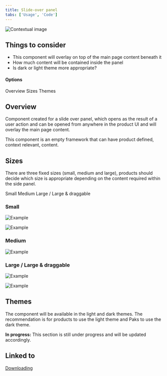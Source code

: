 ```yaml
---
title: Slide-over panel
tabs: ['Usage', 'Code']
---
```


<Row>
  <Column colLg={8}>

![Contextual image](images/0.png)

  </Column>
</Row>

## Things to consider
- This component will overlay on top of the main page content beneath it
- How much content will be contained inside the panel
- Is dark or light theme more appropriate? 

#### Options

<AnchorLinks>
  <AnchorLink>Overview</AnchorLink>
  <AnchorLink>Sizes</AnchorLink>
  <AnchorLink>Themes</AnchorLink>
</AnchorLinks>

## Overview

Component created for a slide over panel, which opens as the result of a user
action and can be opened from anywhere in the product UI and will overlay the
main page content. 

This component is an empty framework that can have product defined, context
relevant, content.

## Sizes

There are three fixed sizes (small, medium and large), products should decide
which size is appropriate depending on the content required within the side
panel. 

<AnchorLinks small>
  <AnchorLink>Small</AnchorLink>
  <AnchorLink>Medium</AnchorLink>
  <AnchorLink to="#large--large--draggable">Large / Large & draggable</AnchorLink>
</AnchorLinks>

### Small

<Row>
  <Column colLg={10}>

![Example](images/1.png)

  </Column>
</Row>
<Row>
  <Column colLg={10}>

![Example](images/2.png)

  </Column>
</Row>

### Medium

<Row>
  <Column colLg={10}>

![Example](images/3.png)

  </Column>
</Row>

### Large / Large & draggable

<Row>
  <Column colLg={10}>

![Example](images/4.png)

  </Column>
</Row>
<Row>
  <Column colLg={10}>

![Example](images/5.png)

  </Column>
</Row>

## Themes

The component will be available in the light and dark themes. The
recommendation is for products to use the light theme and Paks to use the
dark theme.

<InlineNotification kind="warning">

  **In progress:** This section is still under progress and will be updated accordingly.

</InlineNotification>

## Linked to

[Downloading](../../common-patterns/downloading)
